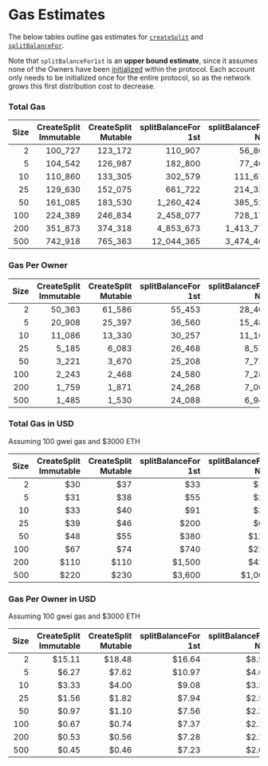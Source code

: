 # Gas Estimates

The below tables outline gas estimates for
[`createSplit`](/natspec/SplitMain#createsplit) and
[`splitBalanceFor`](/natspec/SplitMain#splitbalancefor).

Note that `splitBalanceFor1st` is an **upper bound estimate**, since it assumes
none of the Owners have been
[initialized](https://ethereum.org/en/developers/docs/smart-contracts/anatomy/#storage)
within the protocol. Each account only needs to be initialized once for the
entire protocol, so as the network grows this first distribution cost to
decrease.

### Total Gas

  <div style={{ paddingTop: '1rem', fontFamily: 'monospace', fontSize: '15px' }}>

| Size | CreateSplit Immutable | CreateSplit Mutable | splitBalanceFor 1st | splitBalanceFor Nth |
| ---: | --------------------: | ------------------: | ------------------: | ------------------: |
|    2 |               100_727 |             123_172 |             110_907 |              56_807 |
|    5 |               104_542 |             126_987 |             182_800 |              77_400 |
|   10 |               110_860 |             133_305 |             302_579 |             111_679 |
|   25 |               129_630 |             152_075 |             661_722 |             214_322 |
|   50 |               161_085 |             183_530 |           1_260_424 |             385_524 |
|  100 |               224_389 |             246_834 |           2_458_077 |             728_177 |
|  200 |               351_873 |             374_318 |           4_853_673 |           1_413_773 |
|  500 |               742_918 |             765_363 |          12_044_365 |           3_474_465 |

  </div>

### Gas Per Owner

<div style={{ paddingTop: '1rem', fontFamily: 'monospace', fontSize: '15px' }}>

| Size | CreateSplit Immutable | CreateSplit Mutable | splitBalanceFor 1st | splitBalanceFor Nth |
| ---: | --------------------: | ------------------: | ------------------: | ------------------: |
|    2 |                50_363 |              61_586 |              55_453 |              28_403 |
|    5 |                20_908 |              25_397 |              36_560 |              15_480 |
|   10 |                11_086 |              13_330 |              30_257 |              11_167 |
|   25 |                 5_185 |               6_083 |              26_468 |               8_572 |
|   50 |                 3_221 |               3_670 |              25_208 |               7_710 |
|  100 |                 2_243 |               2_468 |              24_580 |               7_281 |
|  200 |                 1_759 |               1_871 |              24_268 |               7_068 |
|  500 |                 1_485 |               1_530 |              24_088 |               6_948 |

</div>

### Total Gas in USD

Assuming 100 gwei gas and $3000 ETH

<div style={{ paddingTop: '1rem', fontFamily: 'monospace', fontSize: '15px' }}>

| Size | CreateSplit Immutable | CreateSplit Mutable | splitBalanceFor 1st | splitBalanceFor Nth |
| ---: | --------------------: | ------------------: | ------------------: | ------------------: |
|    2 |                   $30 |                 $37 |                 $33 |                 $17 |
|    5 |                   $31 |                 $38 |                 $55 |                 $23 |
|   10 |                   $33 |                 $40 |                 $91 |                 $34 |
|   25 |                   $39 |                 $46 |                $200 |                 $64 |
|   50 |                   $48 |                 $55 |                $380 |                $120 |
|  100 |                   $67 |                 $74 |                $740 |                $220 |
|  200 |                  $110 |                $110 |              $1,500 |                $420 |
|  500 |                  $220 |                $230 |              $3,600 |              $1,000 |

</div>

### Gas Per Owner in USD

Assuming 100 gwei gas and $3000 ETH

<div style={{ paddingTop: '1rem', fontFamily: 'monospace', fontSize: '15px' }}>

| Size | CreateSplit Immutable | CreateSplit Mutable | splitBalanceFor 1st | splitBalanceFor Nth |
| ---: | --------------------: | ------------------: | ------------------: | ------------------: |
|    2 |                $15.11 |              $18.48 |              $16.64 |               $8.52 |
|    5 |                 $6.27 |               $7.62 |              $10.97 |               $4.64 |
|   10 |                 $3.33 |               $4.00 |               $9.08 |               $3.35 |
|   25 |                 $1.56 |               $1.82 |               $7.94 |               $2.57 |
|   50 |                 $0.97 |               $1.10 |               $7.56 |               $2.31 |
|  100 |                 $0.67 |               $0.74 |               $7.37 |               $2.18 |
|  200 |                 $0.53 |               $0.56 |               $7.28 |               $2.12 |
|  500 |                 $0.45 |               $0.46 |               $7.23 |               $2.08 |

</div>
